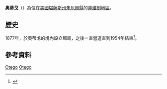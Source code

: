 {{noteTA
|1=zh-hans:县;zh-hk:縣;zh-tw:郡;
}}
{{Infobox settlement
|official_name = 奧蒂戈
|native_name = Otego
|settlement_type = [[非建制地區|非建制地區]] 
|nickname = 
|motto =
|pushpin_map=USA Kansas
|coordinates_region = US-KS
|subdivision_type = [[世界政區索引|國家]]
|subdivision_name = [[美国|美国]]
|subdivision_type1 = [[美國行政區劃|州]]
|subdivision_name1 = [[堪薩斯州|堪薩斯州]]
|subdivision_type2 = [[堪薩斯州行政區劃|縣]]
|subdivision_name2 = [[朱厄爾縣_(堪薩斯州)|朱厄爾縣]]
|unit_pref  =  
|area_footnotes = 
|area_magnitude = 
|area_total_km2 = 
|population_as_of = 
|population_footnotes = 
|population_total = 
|population_density_km2 = 
|timezone = 
|utc_offset = 
|timezone_DST = 
|utc_offset_DST = 
|elevation_footnotes = 
|elevation_m = 
|elevation_ft = 
|latd = 39 |latm = 49 |lats = 38 |latNS = N 
|longd = 98 |longm = 20 |longs = 50 |longEW = W 
|coordinates_display=%
|area_code =
|blank_name = [[地名信息系统|GNIS]] ID
|blank_info = 
|website = 
|footnotes = 
}}

'''奧蒂戈'''（{{lang-en|'''Otego'''}}）為位在[[美國|美國]][[堪薩斯州|堪薩斯州]][[朱厄爾縣_(堪薩斯州)|朱厄爾縣]]的[[非建制地區|非建制地區]]。

==歷史==
1877年，於奧蒂戈的境內設立郵局，之後一直營運直到1954年結束<ref>{{cite web | url=http://www.kshs.org/geog/geog_postoffices/search/page:2/county:JW/sort:date_established/direction:asc | title=Kansas Post Offices, 1828-1961, page 2 (archived) | publisher=Kansas Historical Society | accessdate=11 June 2014 | archive-date=2019-12-20 | archive-url=https://web.archive.org/web/20191220021103/https://www.kshs.org/geog/geog_postoffices/search/page:2/county:JW/sort:date_established/direction:asc | dead-url=no }}</ref>。

==參考資料==
{{Reflist}}

{{朱厄爾縣 (堪薩斯州)}}

[[Category:朱厄爾縣非建制地區|Otego]]
[[Category:堪薩斯州非建制地區|Otego]]

{{Kansas-stub}}